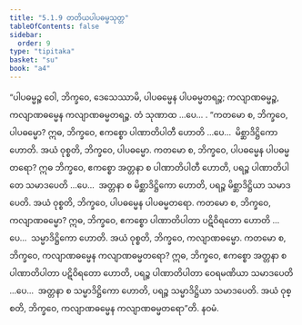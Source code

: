 ```yaml
---
title: "5.1.9 တတိယပါပဓမ္မသုတ္တ"
tableOfContents: false
sidebar:
  order: 9
type: "tipitaka"
basket: "su"
book: "a4"
---
```



<DynamicBreadcrumb />

<Division number="209" book="a4" e="ch" v="15" p="546">

<Paragraph number="1358" book="a4">
“ပါပဓမ္မဉ္စ ဝေါ, ဘိက္ခဝေ, ဒေသေဿာမိ, ပါပဓမ္မေန ပါပဓမ္မတရဉ္စ; ကလျာဏဓမ္မဉ္စ, ကလျာဏဓမ္မေန ကလျာဏဓမ္မတရဉ္စ. တံ သုဏာထ …ပေ… .
</Paragraph>

<Paragraph number="1359" book="a4">
“ကတမော စ, ဘိက္ခဝေ, ပါပဓမ္မော? ဣဓ, ဘိက္ခဝေ, ဧကစ္စော ပါဏာတိပါတီ ဟောတိ …ပေ…  မိစ္ဆာဒိဋ္ဌိကော ဟောတိ. အယံ ဝုစ္စတိ, ဘိက္ခဝေ, ပါပဓမ္မော.
</Paragraph>

<Paragraph number="1360" book="a4">
ကတမော စ, ဘိက္ခဝေ, ပါပဓမ္မေန ပါပဓမ္မတရော? ဣဓ ဘိက္ခဝေ, ဧကစ္စော အတ္တနာ စ ပါဏာတိပါတီ ဟောတိ, ပရဉ္စ ပါဏာတိပါတေ သမာဒပေတိ …ပေ…  အတ္တနာ စ မိစ္ဆာဒိဋ္ဌိကော ဟောတိ, ပရဉ္စ မိစ္ဆာဒိဋ္ဌိယာ သမာဒပေတိ. အယံ ဝုစ္စတိ, ဘိက္ခဝေ, ပါပဓမ္မေန ပါပဓမ္မတရော.
</Paragraph>

<Paragraph number="1361" book="a4">
ကတမော စ, ဘိက္ခဝေ, ကလျာဏဓမ္မော? ဣဓ, ဘိက္ခဝေ, ဧကစ္စော ပါဏာတိပါတာ ပဋိဝိရတော ဟောတိ …ပေ…  သမ္မာဒိဋ္ဌိကော ဟောတိ. အယံ ဝုစ္စတိ, ဘိက္ခဝေ, ကလျာဏဓမ္မော.
</Paragraph>

<Paragraph number="1362" book="a4">
ကတမော စ, ဘိက္ခဝေ, ကလျာဏဓမ္မေန ကလျာဏဓမ္မတရော? ဣဓ, ဘိက္ခဝေ, ဧကစ္စော အတ္တနာ စ ပါဏာတိပါတာ ပဋိဝိရတော ဟောတိ, ပရဉ္စ ပါဏာတိပါတာ ဝေရမဏိယာ သမာဒပေတိ …ပေ…  အတ္တနာ စ သမ္မာဒိဋ္ဌိကော ဟောတိ, ပရဉ္စ သမ္မာဒိဋ္ဌိယာ သမာဒပေတိ. အယံ ဝုစ္စတိ, ဘိက္ခဝေ, ကလျာဏဓမ္မေန ကလျာဏဓမ္မတရော”တိ.

</Paragraph>
</Division>

<Paragraph number="1363" type="center" book="a4">
နဝမံ.
</Paragraph>